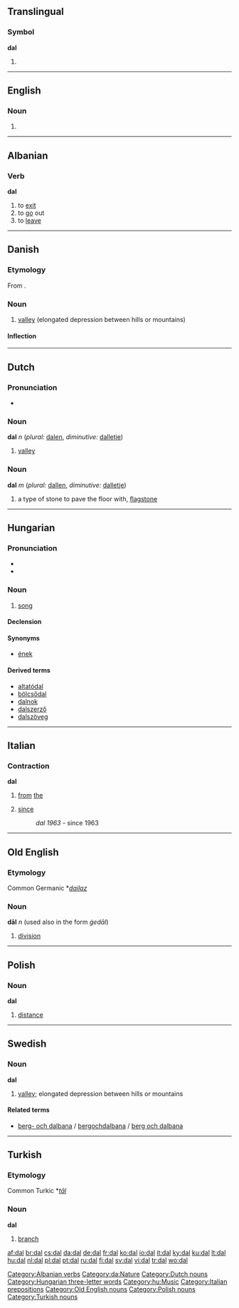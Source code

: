 {{also|dál}}
==Translingual==

===Symbol===
'''dal'''

# {{SI-unit-abb2|deca|liter|litre|[[fluid measure]]}}

----

==English==

===Noun===
{{en-noun}}

# {{alternative spelling of|dahl}}

----

==Albanian==

===Verb===
'''dal'''

# to [[exit]]
# to [[go]] out
# to [[leave]]

[[Category:Albanian verbs]]

----

==Danish==

===Etymology===

From {{etyl|non|da}} {{term|dalr|lang=non}}.

===Noun===
{{da-noun|en|e}}

# [[valley]] (elongated depression between hills or mountains)

====Inflection====
{{da-noun-infl|en|e}}
[[Category:da:Nature]]

----

==Dutch==

===Pronunciation===
* {{audio|Nl-dal.ogg|audio}}

===Noun===
'''dal''' ''n'' (''plural:'' [[dalen]], ''diminutive:'' [[dalletje]])

# [[valley]]

===Noun===
'''dal''' ''m'' (''plural:'' [[dallen]], ''diminutive:'' [[dalletje]])

# a type of stone to pave the floor with, [[flagstone]]

[[Category:Dutch nouns]]

----

==Hungarian==

===Pronunciation===
* {{IPA|/ˈdɒl/|lang=hu}}
* {{audio|Hu-dal.ogg|Audio}}

===Noun===
{{hu-noun|ok}}

# [[song]]

====Declension====
{{hu-decl-ok|da|l}}{{hu-pos-otok|dal||ai}}

====Synonyms====
* [[ének]]

====Derived terms====
* [[altatódal]]
* [[bölcsődal]]
* [[dalnok]]
* [[dalszerző]]
* [[dalszöveg]]

[[Category:Hungarian three-letter words]]
[[Category:hu:Music]]

----

==Italian==

===Contraction===
'''dal'''

# {{italbrac|contraction of [[da#Italian|da]] [[il#Italian|il]]}} [[from]] [[the]]
# [[since]]
#: ''dal 1963'' - since 1963

[[Category:Italian prepositions]]

----

==Old English==

===Etymology===
Common Germanic *''[[dailaz]]''

===Noun===
'''dāl''' ''n'' (used also in the form ''ġedāl'')

# [[division]]

[[Category:Old English nouns]]

----

==Polish==

===Noun===
'''dal''' {{m}}

# [[distance]]

[[Category:Polish nouns]]

----

==Swedish==

===Noun===
'''dal''' {{c}}
{{sv-noun-reg-ar}}

# [[valley]]; elongated depression between hills or mountains

====Related terms====
*[[berg- och dalbana]] / [[bergochdalbana]] / [[berg och dalbana]]

----

==Turkish==

===Etymology===
Common Turkic *''[[tāl]]''

===Noun===
'''dal'''

# [[branch]]

[[Category:Turkish nouns]]

[[af:dal]]
[[br:dal]]
[[cs:dal]]
[[da:dal]]
[[de:dal]]
[[fr:dal]]
[[ko:dal]]
[[io:dal]]
[[it:dal]]
[[ky:dal]]
[[ku:dal]]
[[lt:dal]]
[[hu:dal]]
[[nl:dal]]
[[pl:dal]]
[[pt:dal]]
[[ru:dal]]
[[fi:dal]]
[[sv:dal]]
[[vi:dal]]
[[tr:dal]]
[[wo:dal]]
